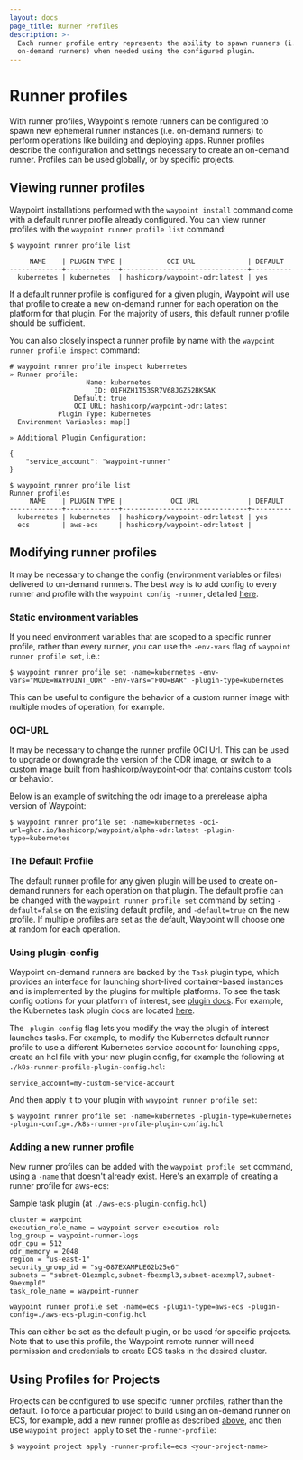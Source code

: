 ```yaml
---
layout: docs
page_title: Runner Profiles
description: >-
  Each runner profile entry represents the ability to spawn runners (i.e.
  on-demand runners) when needed using the configured plugin.
---
```


# Runner profiles

With runner profiles, Waypoint's remote runners can be configured to spawn new ephemeral runner instances (i.e. on-demand runners)
to perform operations like building and deploying apps. Runner profiles describe the configuration and settings
necessary to create an on-demand runner. Profiles can be used globally, or by specific projects.

## Viewing runner profiles

Waypoint installations performed with the `waypoint install` command come with a default
runner profile already configured. You can view runner profiles with the `waypoint runner profile list` command:

```shell-session
$ waypoint runner profile list

     NAME    | PLUGIN TYPE |           OCI URL             | DEFAULT
-------------+-------------+-------------------------------+----------
  kubernetes | kubernetes  | hashicorp/waypoint-odr:latest | yes
```

If a default runner profile is configured for a given plugin, Waypoint will use that profile to create a new on-demand
runner for each operation on the platform for that plugin. For the majority of users, this default runner profile should
be sufficient.

You can also closely inspect a runner profile by name with the `waypoint runner profile inspect` command:

```shell-session
# waypoint runner profile inspect kubernetes
» Runner profile:
                   Name: kubernetes
                     ID: 01FHZH1T53SR7V68JGZ52BKSAK
                Default: true
                OCI URL: hashicorp/waypoint-odr:latest
            Plugin Type: kubernetes
  Environment Variables: map[]

» Additional Plugin Configuration:

{
	"service_account": "waypoint-runner"
}

$ waypoint runner profile list
Runner profiles
     NAME    | PLUGIN TYPE |            OCI URL            | DEFAULT
-------------+-------------+-------------------------------+----------
  kubernetes | kubernetes  | hashicorp/waypoint-odr:latest | yes
  ecs        | aws-ecs     | hashicorp/waypoint-odr:latest |
```

## Modifying runner profiles

It may be necessary to change the config (environment variables or files) delivered to on-demand runners.
The best way is to add config to every runner and profile with the `waypoint config -runner`, detailed [here](/docs/runner/config).

### Static environment variables

If you need environment variables that are scoped to a specific runner profile, rather than every runner, you can use
the `-env-vars` flag of `waypoint runner profile set`, i.e.:

```shell-session
$ waypoint runner profile set -name=kubernetes -env-vars="MODE=WAYPOINT_ODR" -env-vars="FOO=BAR" -plugin-type=kubernetes
```

This can be useful to configure the behavior of a custom runner image with multiple modes of operation, for example.

### OCI-URL

It may be necessary to change the runner profile OCI Url. This can be used to upgrade or downgrade the version of the
ODR image, or switch to a custom image built from hashicorp/waypoint-odr that contains custom tools or behavior.

Below is an example of switching the odr image to a prerelease alpha version of Waypoint:

```shell-session
$ waypoint runner profile set -name=kubernetes -oci-url=ghcr.io/hashicorp/waypoint/alpha-odr:latest -plugin-type=kubernetes
```

### The Default Profile

The default runner profile for any given plugin will be used to create on-demand runners for each operation on that plugin.
The default profile can be changed with the `waypoint runner profile set` command by setting `-default=false` on the
existing default profile, and `-default=true` on the new profile. If multiple profiles are set as the default,
Waypoint will choose one at random for each operation.

### Using plugin-config

Waypoint on-demand runners are backed by the `Task` plugin type, which provides an interface for launching short-lived
container-based instances and is implemented by the plugins for multiple platforms. To see the task config options for
your platform of interest, see [plugin docs](/plugins). For example, the Kubernetes task plugin docs are located
[here](/plugins/kubernetes#kubernetes-task).

The `-plugin-config` flag lets you modify the way the plugin of interest launches tasks. For example, to modify the
Kubernetes default runner profile to use a different Kubernetes service account for launching apps, create an hcl
file with your new plugin config, for example the following at `./k8s-runner-profile-plugin-config.hcl`:

```hcl
service_account=my-custom-service-account
```

And then apply it to your plugin with `waypoint runner profile set`:

```
$ waypoint runner profile set -name=kubernetes -plugin-type=kubernetes -plugin-config=./k8s-runner-profile-plugin-config.hcl
```

### Adding a new runner profile

New runner profiles can be added with the `waypoint profile set` command, using a `-name` that doesn't already exist.
Here's an example of creating a runner profile for aws-ecs:

Sample task plugin (at `./aws-ecs-plugin-config.hcl`)

```hcl
cluster = waypoint
execution_role_name = waypoint-server-execution-role
log_group = waypoint-runner-logs
odr_cpu = 512
odr_memory = 2048
region = "us-east-1"
security_group_id = "sg-087EXAMPLE62b25e6"
subnets = "subnet-01exmplc,subnet-fbexmpl3,subnet-acexmpl7,subnet-9aexmpl0"
task_role_name = waypoint-runner
```

```shell-session
waypoint runner profile set -name=ecs -plugin-type=aws-ecs -plugin-config=./aws-ecs-plugin-config.hcl
```

This can either be set as the default plugin, or be used for specific projects. Note that to use this profile,
the Waypoint remote runner will need permission and credentials to create ECS tasks in the desired cluster.

## Using Profiles for Projects

Projects can be configured to use specific runner profiles, rather than the default. To force a particular project
to build using an on-demand runner on ECS, for example, add a new runner profile as described
[above](/docs/runner/profiles#adding-a-new-runner-profile), and then use `waypoint project apply` to set the `-runner-profile`:

```shell-session
$ waypoint project apply -runner-profile=ecs <your-project-name>
```
